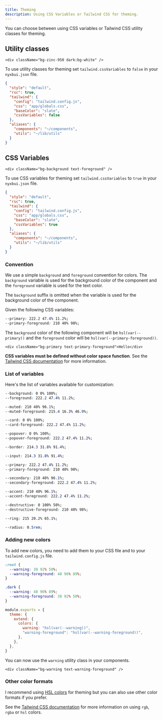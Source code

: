 ```yaml
---
title: Theming
description: Using CSS Variables or Tailwind CSS for theming.
---
```


You can choose between using CSS variables or Tailwind CSS utility classes for theming.

## Utility classes

```tsx /bg-zinc-950/ /text-zinc-50/ /dark:bg-white/ /dark:text-zinc-950/
<div className="bg-zinc-950 dark:bg-white" />
```

To use utility classes for theming set `tailwind.cssVariables` to `false` in your `nyxbui.json` file.

```json {8} title="nyxbui.json"
{
  "style": "default",
  "rsc": true,
  "tailwind": {
    "config": "tailwind.config.js",
    "css": "app/globals.css",
    "baseColor": "slate",
    "cssVariables": false
  },
  "aliases": {
    "components": "~/components",
    "utils": "~/lib/utils"
  }
}
```

## CSS Variables

```tsx /bg-background/ /text-foreground/
<div className="bg-background text-foreground" />
```

To use CSS variables for theming set `tailwind.cssVariables` to `true` in your `nyxbui.json` file.

```json {8} title="nyxbui.json"
{
  "style": "default",
  "rsc": true,
  "tailwind": {
    "config": "tailwind.config.js",
    "css": "app/globals.css",
    "baseColor": "slate",
    "cssVariables": true
  },
  "aliases": {
    "components": "~/components",
    "utils": "~/lib/utils"
  }
}
```

### Convention

We use a simple `background` and `foreground` convention for colors. The `background` variable is used for the background color of the component and the `foreground` variable is used for the text color.

<Callout className="mt-4">

The `background` suffix is omitted when the variable is used for the background color of the component.

</Callout>

Given the following CSS variables:

```css
--primary: 222.2 47.4% 11.2%;
--primary-foreground: 210 40% 98%;
```

The `background` color of the following component will be `hsl(var(--primary))` and the `foreground` color will be `hsl(var(--primary-foreground))`.

```tsx
<div className="bg-primary text-primary-foreground">Hello</div>
```

<Callout>

**CSS variables must be defined without color space function**. See the [Tailwind CSS documentation](https://tailwindcss.com/docs/customizing-colors#using-css-variables) for more information.

</Callout>

### List of variables

Here's the list of variables available for customization:

<Steps>

```css title="Default background color of <body />...etc"
--background: 0 0% 100%;
--foreground: 222.2 47.4% 11.2%;
```

```css title="Muted backgrounds such as <TabsList />, <Skeleton /> and <Switch />"
--muted: 210 40% 96.1%;
--muted-foreground: 215.4 16.3% 46.9%;
```

```css title="Background color for <Card />"
--card: 0 0% 100%;
--card-foreground: 222.2 47.4% 11.2%;
```

```css title="Background color for popovers such as <DropdownMenu />, <HoverCard />, <Popover />"
--popover: 0 0% 100%;
--popover-foreground: 222.2 47.4% 11.2%;
```

```css title="Default border color"
--border: 214.3 31.8% 91.4%;
```

```css title="Border color for inputs such as <Input />, <Select />, <Textarea />"
--input: 214.3 31.8% 91.4%;
```

```css title="Primary colors for <Button />"
--primary: 222.2 47.4% 11.2%;
--primary-foreground: 210 40% 98%;
```

```css title="Secondary colors for <Button />"
--secondary: 210 40% 96.1%;
--secondary-foreground: 222.2 47.4% 11.2%;
```

```css title="Used for accents such as hover effects on <DropdownMenuItem>, <SelectItem>...etc"
--accent: 210 40% 96.1%;
--accent-foreground: 222.2 47.4% 11.2%;
```

```css title="Used for destructive actions such as <Button variant="destructive">"
--destructive: 0 100% 50%;
--destructive-foreground: 210 40% 98%;
```

```css title="Used for focus ring"
--ring: 215 20.2% 65.1%;
```

```css title="Border radius for card, input and buttons"
--radius: 0.5rem;
```

</Steps>

### Adding new colors

To add new colors, you need to add them to your CSS file and to your `tailwind.config.js` file.

```css title="app/globals.css"
:root {
  --warning: 38 92% 50%;
  --warning-foreground: 48 96% 89%;
}

.dark {
  --warning: 48 96% 89%;
  --warning-foreground: 38 92% 50%;
}
```

```js {5-6} title="tailwind.config.js"
module.exports = {
  theme: {
    extend: {
      colors: {
        warning: "hsl(var(--warning))",
        "warning-foreground": "hsl(var(--warning-foreground))",
      },
    },
  },
}
```

You can now use the `warning` utility class in your components.

```tsx /bg-warning/ /text-warning-foreground/
<div className="bg-warning text-warning-foreground" />
```

### Other color formats

I recommend using [HSL colors](https://www.smashingmagazine.com/2021/07/hsl-colors-css/) for theming but you can also use other color formats if you prefer.

See the [Tailwind CSS documentation](https://tailwindcss.com/docs/customizing-colors#using-css-variables) for more information on using `rgb`, `rgba` or `hsl` colors.
